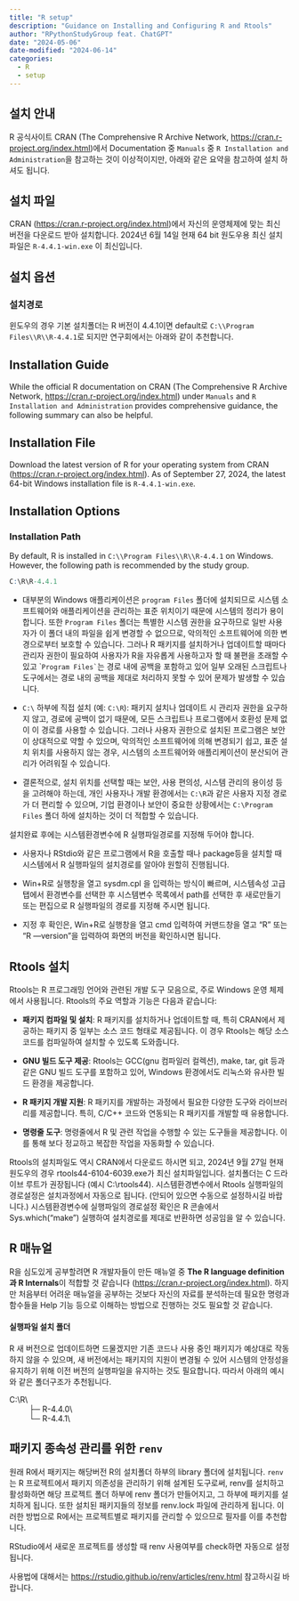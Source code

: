 ```yaml
---
title: "R setup"
description: "Guidance on Installing and Configuring R and Rtools"
author: "RPythonStudyGroup feat. ChatGPT"
date: "2024-05-06"
date-modified: "2024-06-14"
categories:
  - R
  - setup
---
```

::: {.content-visible when-profile="ko"}
## 설치 안내
R 공식사이트 CRAN (The Comprehensive R Archive Network, <https://cran.r-project.org/index.html>)에서 Documentation 중 `Manuals` 중 `R Installation and Administration`을 참고하는 것이 이상적이지만, 아래와 같은 요약을 참고하여 설치 하셔도 됩니다.

## 설치 파일
CRAN (<https://cran.r-project.org/index.html>)에서 자신의 운영체제에 맞는 최신 버전을 다운로드 받아 설치합니다. 2024년 6월 14일 현재 64 bit 원도우용 최신 설치파일은 `R-4.4.1-win.exe` 이 최신입니다.

## 설치 옵션
### 설치경로
윈도우의 경우 기본 설치폴더는 R 버전이 4.4.1이면 default로 `C:\\Program Files\\R\\R-4.4.1`로 되지만 연구회에서는 아래와 같이 추천합니다.
:::

::: {.content-visible when-profile="en"}
## Installation Guide
While the official R documentation on CRAN (The Comprehensive R Archive Network, <https://cran.r-project.org/index.html>) under `Manuals` and `R Installation and Administration` provides comprehensive guidance, the following summary can also be helpful.

## Installation File
Download the latest version of R for your operating system from CRAN (<https://cran.r-project.org/index.html>). As of September 27, 2024, the latest 64-bit Windows installation file is `R-4.4.1-win.exe`.

## Installation Options
### Installation Path
By default, R is installed in `C:\\Program Files\\R\\R-4.4.1` on Windows. However, the following path is recommended by the study group.
:::

```r
C:\R\R-4.4.1
```

::: {.callout-note title="`C:\Program Files\\`와 `C:\\` 경로의 장단점" collapse="true" appearance="minimal"}
- 대부분의 Windows 애플리케이션은 `program Files` 폴더에 설치되므로 시스템 소프트웨어와 애플리케이션을 관리하는 표준 위치이기 때문에 시스템의 정리가 용이합니다. 또한 `Program Files` 폴더는 특별한 시스템 권한을 요구하므로 일반 사용자가 이 폴더 내의 파일을 쉽게 변경할 수 없으므로, 악의적인 소프트웨어에 의한 변경으로부터 보호할 수 있습니다. 그러나 R 패키지를 설치하거나 업데이트할 때마다 관리자 권한이 필요하여 사용자가 R을 자유롭게 사용하고자 할 때 불편을 초래할 수 있고 \``` Program Files` ``는 경로 내에 공백을 포함하고 있어 일부 오래된 스크립트나 도구에서는 경로 내의 공백을 제대로 처리하지 못할 수 있어 문제가 발생할 수 있습니다.

-   `C:\` 하부에 직접 설치 (예: `C:\R`): 패키지 설치나 업데이트 시 관리자 권한을 요구하지 않고, 경로에 공백이 없기 때문에, 모든 스크립트나 프로그램에서 호환성 문제 없이 이 경로를 사용할 수 있습니다. 그러나 사용자 권한으로 설치된 프로그램은 보안이 상대적으로 약할 수 있으며, 악의적인 소프트웨어에 의해 변경되기 쉽고, 표준 설치 위치를 사용하지 않는 경우, 시스템의 소프트웨어와 애플리케이션이 분산되어 관리가 어려워질 수 있습니다.

-   결론적으로, 설치 위치를 선택할 때는 보안, 사용 편의성, 시스템 관리의 용이성 등을 고려해야 하는데, 개인 사용자나 개발 환경에서는 `C:\R`과 같은 사용자 지정 경로가 더 편리할 수 있으며, 기업 환경이나 보안이 중요한 상황에서는 `C:\Program Files` 폴더 하에 설치하는 것이 더 적합할 수 있습니다.
:::

설치완료 후에는 시스템환경변수에 R 실행파일경로를 지정해 두어야 합니다.

-   사용자나 RStdio와 같은 프로그램에서 R을 호출할 때나 package등을 설치할 때 시스템에서 R 실행파일의 설치경로를 알아야 원할히 진행됩니다.

-   Win+R로 실행창을 열고 sysdm.cpl 을 입력하는 방식이 빠르며, 시스템속성 고급탭에서 환경변수를 선택한 후 시스템변수 목록에서 path를 선택한 후 새로만들기 또는 편집으로 R 실행파일의 경로를 지정해 주시면 됩니다.

-   지정 후 확인은, Win+R로 실행창을 열고 cmd 입력하여 커맨드창을 열고 "R" 또는 "R —version"을 입력하여 화면의 버전을 확인하시면 됩니다.

## Rtools 설치

Rtools는 R 프로그래밍 언어와 관련된 개발 도구 모음으로, 주로 Windows 운영 체제에서 사용됩니다. Rtools의 주요 역할과 기능은 다음과 같습니다:

-   **패키지 컴파일 및 설치**: R 패키지를 설치하거나 업데이트할 때, 특히 CRAN에서 제공하는 패키지 중 일부는 소스 코드 형태로 제공됩니다. 이 경우 Rtools는 해당 소스 코드를 컴파일하여 설치할 수 있도록 도와줍니다.

-   **GNU 빌드 도구 제공**: Rtools는 GCC(gnu 컴파일러 컬렉션), make, tar, git 등과 같은 GNU 빌드 도구를 포함하고 있어, Windows 환경에서도 리눅스와 유사한 빌드 환경을 제공합니다.

-   **R 패키지 개발 지원**: R 패키지를 개발하는 과정에서 필요한 다양한 도구와 라이브러리를 제공합니다. 특히, C/C++ 코드와 연동되는 R 패키지를 개발할 때 유용합니다.

-   **명령줄 도구**: 명령줄에서 R 및 관련 작업을 수행할 수 있는 도구들을 제공합니다. 이를 통해 보다 정교하고 복잡한 작업을 자동화할 수 있습니다.

Rtools의 설치파일도 역시 CRAN에서 다운로드 하시면 되고, 2024년 9월 27일 현재 원도우의 경우 rtools44-6104-6039.exe가 최신 설치파일입니다. 설치폴더는 C 드라이브 루트가 권장됩니다 (예시 C:\\rtools44). 시스템환경변수에서 Rtools 실행파일의 경로설정은 설치과정에서 자동으로 됩니다. (안되어 있으면 수동으로 설정하시길 바랍니다.) 시스템환경변수에 실행파일의 경로설정 확인은 R 콘솔에서 Sys.which("make") 실행하여 설치경로를 제대로 반환하면 성공임을 알 수 있습니다.

## R 매뉴얼

R을 심도있게 공부할려면 R 개발자들이 만든 매뉴얼 중 **The R language definition과 R Internals**이 적합할 것 같습니다 (<https://cran.r-project.org/index.html>). 하지만 처음부터 어려운 매뉴얼을 공부하는 것보다 자신의 자료를 분석하는데 필요한 명령과 함수들을 Help 기능 등으로 이해하는 방법으로 진행하는 것도 필요할 것 같습니다.

#### 실행파일 설치 폴더

R 새 버전으로 업데이트하면 드물겠지만 기존 코드나 사용 중인 패키지가 예상대로 작동하지 않을 수 있으며, 새 버전에서는 패키지의 지원이 변경될 수 있어 시스템의 안정성을 유지하기 위해 이전 버전의 실행파일을 유지하는 것도 필요합니다. 따라서 아래의 예시와 같은 폴더구조가 추천됩니다.

C:\\R\\\
         ├─ R-4.4.0\\\
         └─ R-4.4.1\\

## **패키지 종속성 관리를 위한** `renv`

원래 R에서 패키지는 해당버전 R의 설치폴더 하부의 library 폴더에 설치됩니다. `renv`는 R 프로젝트에서 패키지 의존성을 관리하기 위해 설계된 도구로써, renv를 설치하고 활성화하면 해당 프로젝트 폴더 하부에 renv 폴더가 만들어지고, 그 하부에 패키지를 설치하게 됩니다. 또한 설치된 패키지들의 정보를 renv.lock 파일에 관리하게 됩니다. 이러한 방법으로 R에서는 프로젝트별로 패키지를 관리할 수 있으므로 필자를 이를 추천합니다.

RStudio에서 새로운 프로젝트를 생성할 때 renv 사용여부를 check하면 자동으로 설정됩니다.

사용법에 대해서는 <https://rstudio.github.io/renv/articles/renv.html> 참고하시길 바랍니다.
